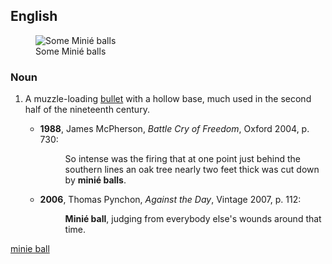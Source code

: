==English==
[[Image:Minie_Balls.jpg|thumb|Some Minié balls]]

===Noun===
{{en-noun|head=[[w:Claude Etienne Minié|Minié]] [[ball]]}}

# {{label|en|historical}} A muzzle-loading [[bullet]] with a hollow base, much used in the second half of the nineteenth century.
#* '''1988''', James McPherson, ''Battle Cry of Freedom'', Oxford 2004, p. 730:
#*: So intense was the firing that at one point just behind the southern lines an oak tree nearly two feet thick was cut down by '''minié balls'''.
#* '''2006''', Thomas Pynchon, ''Against the Day'', Vintage 2007, p. 112:
#*: '''Minié ball''', judging from everybody else's wounds around that time.

[[Category:English terms spelled with É|minie ball]]